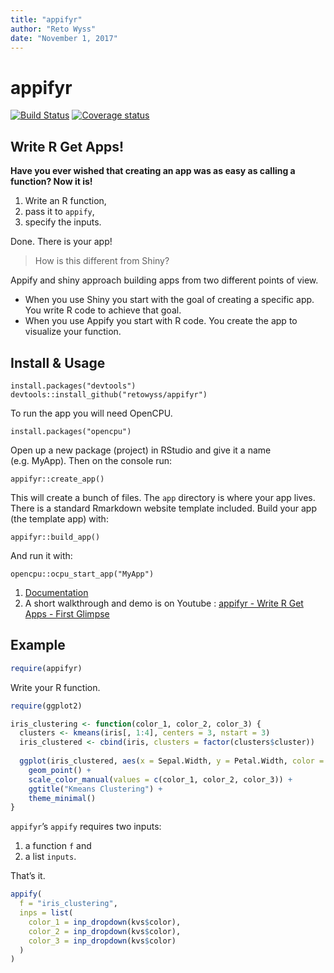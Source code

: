 ```yaml
---
title: "appifyr"
author: "Reto Wyss"
date: "November 1, 2017"
---
```


# appifyr

[![Build Status](https://travis-ci.org/retowyss/appifyr.svg?branch=master)](https://travis-ci.org/retowyss/appifyr)
[![Coverage status](https://codecov.io/gh/retowyss/appifyr/branch/master/graph/badge.svg)](https://codecov.io/github/retowyss/appifyr?branch=master)

## Write R Get Apps!

__Have you ever wished that creating an app was as easy as calling a function? Now it is!__

1. Write an R function, 
2. pass it to `appify`, 
3. specify the inputs. 

Done. There is your app!

> How is this different from Shiny?

Appify and shiny approach building apps from two different points of view. 

* When you use Shiny you start with the goal of creating a specific app. You write R code to achieve that goal. 
* When you use Appify you start with R code. You create the app to visualize your function.

## Install & Usage

```
install.packages("devtools")
devtools::install_github("retowyss/appifyr")
```

To run the app you will need OpenCPU.

```
install.packages("opencpu")
```

Open up a new package (project) in RStudio and give it a name (e.g. MyApp). Then on the console run:

```
appifyr::create_app()
```

This will create a bunch of files. The `app` directory is where your app lives. There is a standard Rmarkdown website template included. Build your app (the template app) with:

```
appifyr::build_app()
```

And run it with:

```
opencpu::ocpu_start_app("MyApp")
```
1. [Documentation](https://retowyss.github.io/appifyr/)
2. A short walkthrough and demo is on Youtube : [appifyr - Write R Get Apps - First Glimpse](https://www.youtube.com/watch?v=CAlBD6_T374)

## Example

```r
require(appifyr)
```

Write your R function.

```r
require(ggplot2)

iris_clustering <- function(color_1, color_2, color_3) {
  clusters <- kmeans(iris[, 1:4], centers = 3, nstart = 3)
  iris_clustered <- cbind(iris, clusters = factor(clusters$cluster))
  
  ggplot(iris_clustered, aes(x = Sepal.Width, y = Petal.Width, color = clusters)) +
    geom_point() +
    scale_color_manual(values = c(color_1, color_2, color_3)) +
    ggtitle("Kmeans Clustering") + 
    theme_minimal()
}
```

`appifyr`'s `appify` requires two inputs: 

1. a function `f` and 
2. a list `inputs`. 

That's it.

```r
appify(
  f = "iris_clustering", 
  inps = list(
    color_1 = inp_dropdown(kvs$color),
    color_2 = inp_dropdown(kvs$color),
    color_3 = inp_dropdown(kvs$color)
  )
)
```
